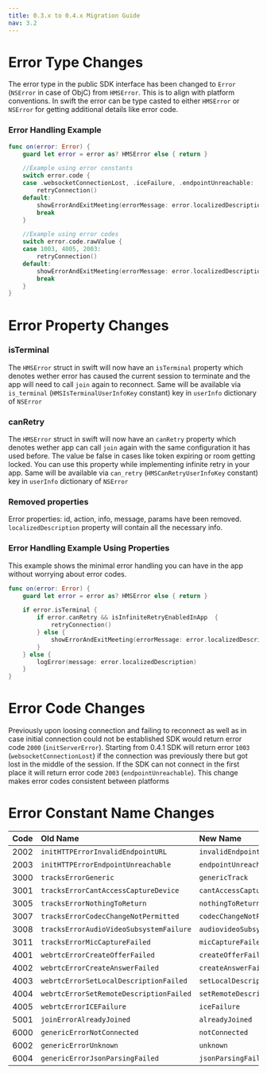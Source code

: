 ```yaml
---
title: 0.3.x to 0.4.x Migration Guide
nav: 3.2
---
```


# Error Type Changes

The error type in the public SDK interface has been changed to `Error` (`NSError` in case of ObjC) from `HMSError`. This is to align with platform conventions. In swift the error can be type casted to either `HMSError` or `NSError` for getting additional details like error code.

### Error Handling Example

```swift
func on(error: Error) {
    guard let error = error as? HMSError else { return }

    //Example using error constants
    switch error.code {
    case .websocketConnectionLost, .iceFailure, .endpointUnreachable:
        retryConnection()
    default:
		showErrorAndExitMeeting(errorMessage: error.localizedDescription)
        break
    }

    //Example using error codes
    switch error.code.rawValue {
    case 1003, 4005, 2003:
        retryConnection()
    default:
		showErrorAndExitMeeting(errorMessage: error.localizedDescription)
        break
    }
}
```

# Error Property Changes

### isTerminal

The `HMSError` struct in swift will now have an `isTerminal` property which denotes wether error has caused the current session to terminate and the app will need to call `join` again to reconnect. Same will be available via `is_terminal` (`HMSIsTerminalUserInfoKey` constant) key in `userInfo` dictionary of `NSError`

### canRetry

The `HMSError` struct in swift will now have an `canRetry` property which denotes wether app can call `join` again with the same configuration it has used before. The value be false in cases like token expiring or room getting locked. You can use this property while implementing infinite retry in your app. Same will be available via `can_retry` (`HMSCanRetryUserInfoKey` constant) key in `userInfo` dictionary of `NSError`

### Removed properties

Error properties: id, action, info, message, params have been removed. `localizedDescription` property will contain all the necessary info.

### Error Handling Example Using Properties

This example shows the minimal error handling you can have in the app without worrying about error codes.

```swift
func on(error: Error) {
    guard let error = error as? HMSError else { return }

    if error.isTerminal {
        if error.canRetry && isInfiniteRetryEnabledInApp  {
            retryConnection()
        } else {
            showErrorAndExitMeeting(errorMessage: error.localizedDescription)
        }
    } else {
        logError(message: error.localizedDescription)
    }
}
```

# Error Code Changes

Previously upon loosing connection and failing to reconnect as well as in case initial connection could not be established SDK would return error code `2000` (`initServerError`). Starting from 0.4.1 SDK will return error `1003` (`websocketConnectionLost`) if the connection was previously there but got lost in the middle of the session. If the SDK can not connect in the first place it will return error code `2003` (`endpointUnreachable`). This change makes error codes consistent between platforms

# Error Constant Name Changes

| **Code** | **Old Name**                            | **New Name**                 |
| :------- | :-------------------------------------- | :--------------------------- |
| 2002     | `initHTTPErrorInvalidEndpointURL`       | `invalidEndpointUrl`         |
| 2003     | `initHTTPErrorEndpointUnreachable`      | `endpointUnreachable`        |
| 3000     | `tracksErrorGeneric`                    | `genericTrack`               |
| 3001     | `tracksErrorCantAccessCaptureDevice`    | `cantAccessCaptureDevice`    |
| 3005     | `tracksErrorNothingToReturn`            | `nothingToReturn`            |
| 3007     | `tracksErrorCodecChangeNotPermitted`    | `codecChangeNotPermitted`    |
| 3008     | `tracksErrorAudioVideoSubsystemFailure` | `audiovideoSubsystemFailure` |
| 3011     | `tracksErrorMicCaptureFailed`           | `micCaptureFailed`           |
| 4001     | `webrtcErrorCreateOfferFailed`          | `createOfferFailed`          |
| 4002     | `webrtcErrorCreateAnswerFailed`         | `createAnswerFailed`         |
| 4003     | `webrtcErrorSetLocalDescriptionFailed`  | `setLocalDescriptionFailed`  |
| 4004     | `webrtcErrorSetRemoteDescriptionFailed` | `setRemoteDescriptionFailed` |
| 4005     | `webrtcErrorICEFailure`                 | `iceFailure`                 |
| 5001     | `joinErrorAlreadyJoined`                | `alreadyJoined`              |
| 6000     | `genericErrorNotConnected`              | `notConnected`               |
| 6002     | `genericErrorUnknown`                   | `unknown`                    |
| 6004     | `genericErrorJsonParsingFailed`         | `jsonParsingFailed`          |
